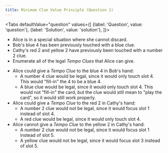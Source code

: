 ```yaml
---
title: Minimum Clue Value Principle (Question 1)
---
```



<BeginnersGuideProgress id="minimum-clue-value-principle-question-1" />

<Tabs
  defaultValue="question"
  values={[
    {label: 'Question', value: 'question'},
    {label: 'Solution', value: 'solution'},
  ]}>
<TabItem value="question">

- Alice is in a special situation where she cannot discard.
- Bob's blue 4 has been previously touched with a blue clue.
- Cathy's red 2 and yellow 2 have previously been touched with a number 2 clue.
- Enumerate all of the legal _Tempo Clues_ that Alice can give.

</TabItem>
<TabItem value="solution">

- Alice could give a _Tempo Clue_ to the blue 4 in Bob's hand:
  - A number 4 clue would be legal, since it would only touch slot 4. This would "fill-in" the 4 to be a blue 4.
  - A blue clue would be legal, since it would only touch slot 4. This would not "fill-in" the card, but the clue would still mean to "play the card", so it would still work properly.
- Alice could give a _Tempo Clue_ to the red 2 in Cathy's hand:
  - A number 2 clue would not be legal, since it would focus slot 1 instead of slot 4.
  - A red clue would be legal, since it would only touch slot 4.
- Alice cannot give a _Tempo Clue_ to the yellow 2 in Cathy's hand:
  - A number 2 clue would not be legal, since it would focus slot 1 instead of slot 5.
  - A yellow clue would not be legal, since it would focus slot 3 instead of slot 5.

</TabItem>
</Tabs>

<MinimumClueValuePrincipleQuestion1 />
